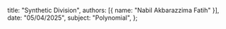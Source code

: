   title: "Synthetic Division",
  authors: [{ name: "Nabil Akbarazzima Fatih" }],
  date: "05/04/2025",
  subject: "Polynomial",
};

